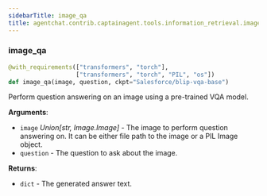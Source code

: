 ```yaml
---
sidebarTitle: image_qa
title: agentchat.contrib.captainagent.tools.information_retrieval.image_qa
---
```


### image\_qa

```python
@with_requirements(["transformers", "torch"],
                   ["transformers", "torch", "PIL", "os"])
def image_qa(image, question, ckpt="Salesforce/blip-vqa-base")
```

Perform question answering on an image using a pre-trained VQA model.

**Arguments**:

- `image` _Union[str, Image.Image]_ - The image to perform question answering on. It can be either file path to the image or a PIL Image object.
- `question` - The question to ask about the image.
  

**Returns**:

- `dict` - The generated answer text.

